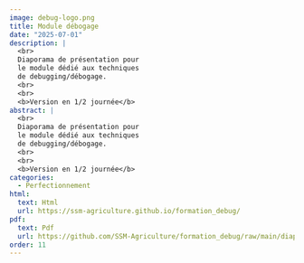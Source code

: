 ```yaml
---
image: debug-logo.png
title: Module débogage
date: "2025-07-01"
description: |
  <br>
  Diaporama de présentation pour
  le module dédié aux techniques
  de debugging/débogage.
  <br>
  <br>
  <b>Version en 1/2 journée</b> 
abstract: |
  <br>
  Diaporama de présentation pour
  le module dédié aux techniques
  de debugging/débogage.
  <br>
  <br>
  <b>Version en 1/2 journée</b> 
categories:
  - Perfectionnement
html:
  text: Html
  url: https://ssm-agriculture.github.io/formation_debug/
pdf:
  text: Pdf 
  url: https://github.com/SSM-Agriculture/formation_debug/raw/main/diaporama_pdf/Diaporama_debug.pdf
order: 11
---
```

